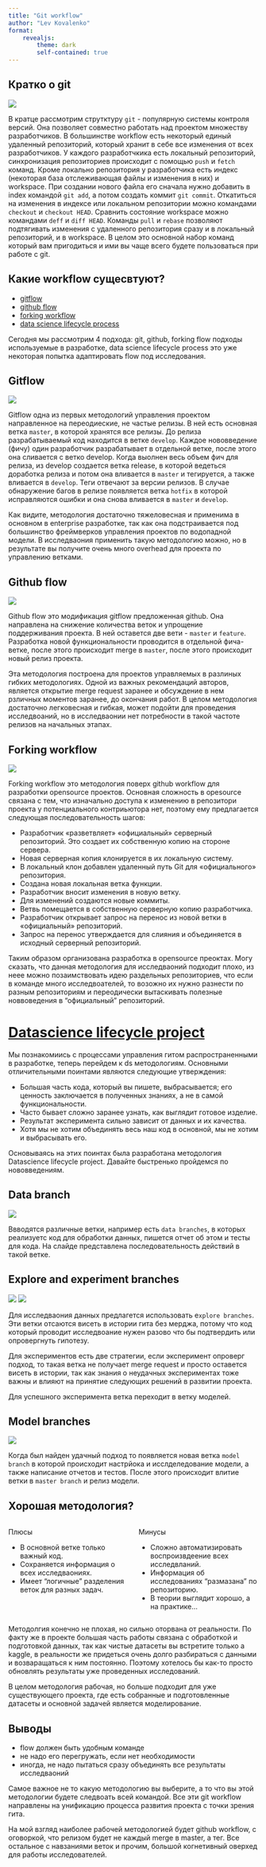 ```yaml
---
title: "Git workflow"
author: "Lev Kovalenko"
format: 
    revealjs: 
        theme: dark
        self-contained: true
---
```



## Кратко о git

![](images/git_repo_structure.png){fig-align="center"}


::: {.notes}
В кратце рассмотрим струтктуру ``git`` - популярную системы контроля версий. Она позволяет совместно работать над проектом множеству разработчиков. В большинстве workflow есть некоторый единый удаленный репозиторий, который хранит в себе все изменения от всех разработчиков. У каждого разработчкика есть локальный репозиторий, синхронизация репозиториев происходит с помощью ``push`` и ``fetch`` команд. Кроме локально репозитория у разработчика есть индекс (некоторая база отслеживающая файлы и изменения в них) и workspace. При создании нового файла его сначала нужно добавить в index командой ``git add``, а потом создать коммит ``git commit``.
Откатиться на изменения в индексе или локальном репозитории можно командами ``checkout`` и ``checkout HEAD``. Сравнить состояние workspace можно командами  ``deff`` и ``diff HEAD``. Команды ``pull`` и ``rebase`` позволяют подтягивать изменения с удаленного репозитория сразу и в локальный репозиторий, и в workspace. В целом это основной набор команд который вам пригодиться и ими вы чаще всего будете пользоваться при работе с git.
:::

## Какие workflow сущесвтуют?

- [gitflow](https://www.atlassian.com/ru/git/tutorials/comparing-workflows/gitflow-workflow)
- [github flow](https://docs.github.com/en/get-started/quickstart/github-flow)
- [forking workflow](https://gist.github.com/Chaser324/ce0505fbed06b947d962)
- [data science lifecycle process](https://github.com/dslp/dslp)

::: {.notes}
Сегодня мы рассмотрим 4 подхода: git, github, forking flow подходы используемые в разработке, data science lifecycle process это уже некоторая попытка адаптировать flow под исследования.
:::

## Gitflow

![](images/gitflow.png){fig-align="center"}

::: {.notes}
Gitflow одна из первых методологий управления проектом направленное на переодиеские, не частые релизы.
В ней есть основная ветка ``master``, в которой хранятся все релизы. До релиза разрабатываемый код находится в ветке ``develop``. Каждое нововведение (фичу) один разработчик разрабатывает в отдельной ветке, после этого она сливается с ветко develop. Когда выолнен весь объем фич для релиза, из develop создается ветка release, в которой ведеться доработка релиза и потом она вливается в ``master`` и тегируется, а также вливается в ``develop``. Теги отвечают за версии релизов. В случае обнаружение багов в релизе появляется ветка ``hotfix`` в которой исправляются ошибки и она снова вливается в ``master`` и ``develop``. 

Как видите, методология достаточно тяжеловесная и применима в основном в enterprise разработке, так как она подстраивается под большинство фреймверков управления проектов по водопадной модели. В исследваония применить такую методологию можно, но в результате вы получите очень много overhead для проекта по управлению ветками.
:::

## Github flow

![](images/githubworkflow.png){fig-align="center"}

::: {.notes}
Github flow это модификация gitflow предложенная github. Она направлена на снижение количества веток и упрощение поддерживания проекта. В ней оставется две вети - ``master`` и ``feature``. Разработка новой функциональности проводится в отдельной фича-ветке, после этого происходит merge в ``master``, после этого происходит новый релиз проекта.

Эта методология построена для проектов управляемых в разлиных гибких методологиях. Одной из важных рекомендаций авторов, является открытие merge request заранее и обсуждение в нем рзличных моментов заранее, до окончания работ. В целом методология достаточно легковесная и гибкая, может подойти для проведения исследвоаний, но в исследваонии нет потребности в такой частоте релизов на начальных этапах.
:::

## Forking workflow

![](images/forkingworkflow.png){fig-align="center"}

::: {.notes}
Forking workflow это методология поверх github workflow для разработки opensource проектов. Основная сложность в opesource связана с тем, что изначально доступа к изменению в репозитори проекта у потенциального контриьютора нет, поэтому ему предлагается следующая последовательность шагов:

- Разработчик «разветвляет» «официальный» серверный репозиторий. Это создает их собственную копию на стороне сервера.
- Новая серверная копия клонируется в их локальную систему.
- В локальный клон добавлен удаленный путь Git для «официального» репозитория.
- Создана новая локальная ветка функции.
- Разработчик вносит изменения в новую ветку.
- Для изменений создаются новые коммиты.
- Ветвь помещается в собственную серверную копию разработчика.
- Разработчик открывает запрос на перенос из новой ветки в «официальный» репозиторий.
- Запрос на перенос утверждается для слияния и объединяется в исходный серверный репозиторий.

Таким образом организована разработка в opensource преоктах. Могу сказать, что данная методология для исследваоний подходит плохо, из неее можно позаимствовать идею раздельных репозиториев, что если в команде много исследвоателей, то возожно их нужно разнести по разным репозиториям и переодически вытаскивать полезные новвоведения в "официальный" репозиторий.
:::

# [Datascience lifecycle project](https://github.com/dslp/dslp/blob/main/branching/branch-types.md)

::: {.notes}
Мы познакомиись с процессами управления гитом распространенными в разработке, теперь перейдем к ds методологиям. Основными отличительными поинтами являются следующие утверждения:

- Большая часть кода, который вы пишете, выбрасывается; его ценность заключается в полученных знаниях, а не в самой функциональности.
- Часто бывает сложно заранее узнать, как выглядит готовое изделие.
- Результат эксперимента сильно зависит от данных и их качества.
- Хотя мы не хотим объединять весь наш код в основной, мы не хотим и выбрасывать его.

Основываясь на этих поинтах была разработана методология Datascience lifecycle project. Давайте быстренько пройдемся по нововведениям.
:::

## Data branch

![](images/data-branch-pattern.png)

::: {.notes}
Ввводятся различные ветки, например есть ``data branches``, в которых реализуетс код для обработки данных, пишется отчет об этом и тесты для кода. На слайде представлена последовательность действий в такой ветке.
:::

## Explore and experiment branches

![](images/experiment-failed-branch-pattern.png)
![](images/experiment-success-branch-pattern.png)

::: {.notes}
Для исследваония данных предлагется использовать e``xplore branches``. Эти ветки отсаются висеть в истории гита без мерджа, потому что код который проводит исследвоание нужен разово что бы подтвердить или опровергнуть гипотезу. 

Для экспериментов есть две стратегии, если эксперимент опроверг подход, то такая ветка не получает merge request и просто оставется висеть в истории, так как знания о неудачных экспериментах тоже важны и влияют на принятие следующих решений в развитии проекта.

Для успешного эксперимента ветка переходит в ветку моделей. 
:::

## Model branches

![](images/model-branch-pattern.png)

::: {.notes}
Когда был найден удачный подход то появляется новая ветка ``model branch`` в которой происходит настрйока и исслделедование модели, а также написание отчетов и тестов. После этого происходит влитие ветки в ``master branch`` и релиз модели.
:::

## Хорошая методология?

:::: {.columns}

::: {.column width="50%"}
Плюсы

- В основной ветке только важный код.
- Сохраняется информация о всех исследваониях.
- Имеет "логичные" разделения веток для разных задач.

:::

::: {.column width="50%"}
Минусы

- Сложно автоматизировать воспроизвдеение всех исследвланий.
- Информация об исследованиях "размазана" по репозиторию.
- В теории выглядит хорошо, а на практике...
:::
::::

::: {.notes}
Методолгия конечно не плохая, но сильно оторвана от реальности. По факту же в проекте большая часть работы связана с обработкой и подготовкой данных, так как чистые датасеты вы встретите только а kaggle, в реальности же придеться очень долго разбираться с данными и возваращаться к ним постоянно. Поэтому хотелось бы как-то просто обновлять результаты уже проведенных исследований.

В целом методология рабочая, но больше подходит для уже существующего проекта, где есть собранные и подготовленные датасеты и основной задачей является моделирование.
:::

## Выводы

- flow должен быть удобным команде
- не надо его перегружать, если нет необходимости
- иногда, не надо пытаться сразу объединять все результаты исследваоний

::: {.notes}
Самое важное не то какую методологию вы выберите, а то что вы этой методологии будете следвоать всей командой. Все эти git workflow направлены на унификацию процесса развития проекта с точки зрения гита.

На мой взгляд наиболее рабочей методологией будет github workflow, с оговоркой, что релизом будет не каждый merge в master, а тег. Все остальное с навзаниями веток и прочим, большой когнетивный оверхед для работы исследователей.
:::
